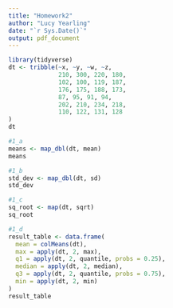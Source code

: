 ```yaml
---
title: "Homework2"
author: "Lucy Yearling"
date: "`r Sys.Date()`"
output: pdf_document
---
```


```r
library(tidyverse)
dt <- tribble(~x, ~y, ~w, ~z,
              210, 300, 220, 180,
              102, 100, 119, 187,
              176, 175, 188, 173,
              87, 95, 91, 94, 
              202, 210, 234, 218,
              110, 122, 131, 128
)
dt

#1_a
means <- map_dbl(dt, mean)
means

#1_b
std_dev <- map_dbl(dt, sd)
std_dev

#1_c
sq_root <- map(dt, sqrt)
sq_root

#1_d
result_table <- data.frame(
  mean = colMeans(dt),
  max = apply(dt, 2, max),
  q1 = apply(dt, 2, quantile, probs = 0.25),
  median = apply(dt, 2, median),
  q3 = apply(dt, 2, quantile, probs = 0.75),
  min = apply(dt, 2, min)
)
result_table

```

